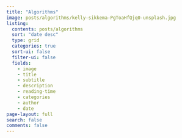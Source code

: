 ```yaml
---
title: "Algorithms"
image: posts/algorithms/kelly-sikkema-PgToaHfQjq0-unsplash.jpg
listing:
  contents: posts/algorithms
  sort: "date desc"
  type: grid
  categories: true
  sort-ui: false
  filter-ui: false
  fields:
    - image
    - title
    - subtitle
    - description
    - reading-time
    - categories
    - author
    - date
page-layout: full
search: false
comments: false
---
```



